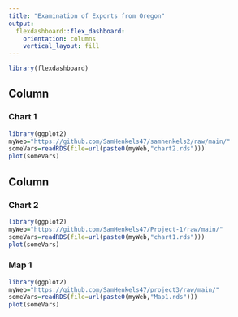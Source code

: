 ```yaml
---
title: "Examination of Exports from Oregon"
output: 
  flexdashboard::flex_dashboard:
    orientation: columns
    vertical_layout: fill
---
```


```r
library(flexdashboard)
```

Column {data-width=650}
-----------------------------------------------------------------------

### Chart 1

```r

library(ggplot2)
myWeb="https://github.com/SamHenkels47/samhenkels2/raw/main/"
someVars=readRDS(file=url(paste0(myWeb,"chart2.rds")))
plot(someVars)
```

Column {data-width=350}
-----------------------------------------------------------------------

### Chart 2

```r
library(ggplot2)
myWeb="https://github.com/SamHenkels47/Project-1/raw/main/"
someVars=readRDS(file=url(paste0(myWeb,"chart1.rds")))
plot(someVars)

```

### Map 1

```r
library(ggplot2)
myWeb="https://github.com/SamHenkels47/project3/raw/main/"
someVars=readRDS(file=url(paste0(myWeb,"Map1.rds")))
plot(someVars)
```

